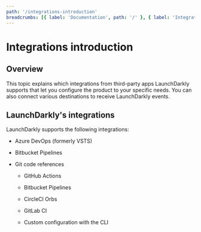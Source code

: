 ```yaml
---
path: '/integrations-introduction'
breadcrumbs: [{ label: 'Documentation', path: '/' }, { label: 'Integrations introduction', path: '/integrations-introduction' }]
---
```



# Integrations introduction

<Metadata timeToRead={props.timeToRead} lastModifiedDateFormatted={props.lastModifiedDateFormatted} />

## Overview

This topic explains which integrations from third-party apps LaunchDarkly supports that let you
configure the product to your specific needs. You can also connect various destinations to receive
LaunchDarkly events.

## LaunchDarkly's integrations

LaunchDarkly supports the following integrations:

* Azure DevOps (formerly VSTS)

* Bitbucket Pipelines

* Git code references

    * GitHub Actions

    * Bitbucket Pipelines

    * CircleCI Orbs

    * GitLab CI

    * Custom configuration with the CLI
